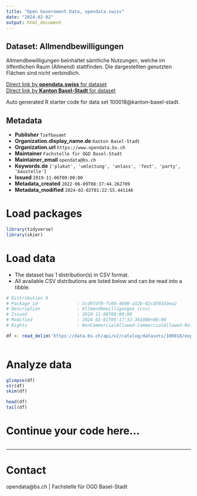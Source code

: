 ```yaml
---
title: "Open Government Data, opendata.swiss"
date: "2024-02-02"
output: html_document
---
```


## Dataset: Allmendbewilligungen

Allmendbewilligungen beinhaltet sämtliche Nutzungen, welche im öffentlichen Raum (Allmend) stattfinden. Die dargestellten genutzten Flächen sind nicht verbindlich.

[Direct link by **opendata.swiss** for dataset](https://opendata.swiss/de/dataset/allmendbewilligungen)<br>
[Direct link by **Kanton Basel-Stadt** for dataset](https://data.bs.ch/explore/dataset/100018/)

Auto generated R starter code for data set 100018@kanton-basel-stadt.

## Metadata

- **Publisher** `Tiefbauamt`
- **Organization.display_name.de** `Kanton Basel-Stadt`
- **Organization.url** `https://www.opendata.bs.ch`
- **Maintainer** `Fachstelle für OGD Basel-Stadt`
- **Maintainer_email** `opendata@bs.ch`
- **Keywords.de** `['plakat', 'umleitung', 'anlass', 'fest', 'party', 'baustelle']`
- **Issued** `2019-11-06T00:00:00`
- **Metadata_created** `2022-06-09T08:37:44.262709`
- **Metadata_modified** `2024-02-02T01:22:55.441146`


# Load packages

```r

library(tidyverse)
library(skimr)

```

# Load data

-   The dataset has 1 distribution(s) in CSV format.
-   All available CSV distributions are listed below and can be read into a tibble.

```r

# Distribution 0
# Package_id               : 5cd97df0-fc60-4698-a52b-82cd59103ea2
# Description              : Allmendbewilligungen (csv)
# Issued                   : 2019-11-06T00:00:00
# Modified                 : 2024-02-01T05:17:32.361000+00:00
# Rights                   : NonCommercialAllowed-CommercialAllowed-ReferenceRequired

df <- read_delim('https://data.bs.ch/api/v2/catalog/datasets/100018/exports/csv')



```

# Analyze data

```r

glimpse(df)
str(df)
skim(df)

head(df)
tail(df)

```

# Continue your code here...

```r

```

------------------------------------------------------------------------

# Contact

opendata@bs.ch | Fachstelle für OGD Basel-Stadt
